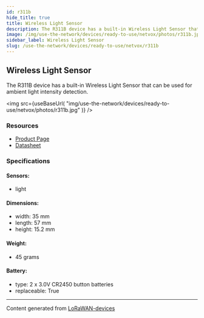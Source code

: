 ```yaml
---
id: r311b
hide_title: true
title: Wireless Light Sensor
description: The R311B device has a built-in Wireless Light Sensor that can be used for ambient light intensity detection.
image: /img/use-the-network/devices/ready-to-use/netvox/photos/r311b.jpg
sidebar_label: Wireless Light Sensor
slug: /use-the-network/devices/ready-to-use/netvox/r311b
---
```



## Wireless Light Sensor

The R311B device has a built-in Wireless Light Sensor that can be used for ambient light intensity detection.

<img
src={useBaseUrl(
"img/use-the-network/devices/ready-to-use/netvox/photos/r311b.jpg"
)}
/>

### Resources

- [Product Page](http://www.netvox.com.tw/product.asp?pro=R311B)
- [Datasheet](http://www.netvox.com.tw/um/R311B/R311Bdatasheet.pdf)

### Specifications

#### Sensors:
- light
#### Dimensions:
- width: 35 mm
- length: 57 mm
- height: 15.2 mm
#### Weight: 
- 45 grams
#### Battery: 
- type: 2 x 3.0V CR2450 button batteries
- replaceable: True



---
Content generated from [LoRaWAN-devices](https://github.com/TheThingsNetwork/lorawan-devices)